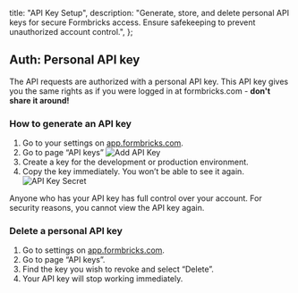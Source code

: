 

  title: "API Key Setup",
  description:
    "Generate, store, and delete personal API keys for secure Formbricks access. Ensure safekeeping to prevent unauthorized account control.",
};

## Auth: Personal API key

The API requests are authorized with a personal API key. This API key gives you the same rights as if you were logged in at formbricks.com - **don't share it around!**

### How to generate an API key

1. Go to your settings on [app.formbricks.com](https://app.formbricks.com).
2. Go to page “API keys”
   <Image src={AddApiKey} alt="Add API Key" quality="100" className="rounded-lg" />
3. Create a key for the development or production environment.
4. Copy the key immediately. You won’t be able to see it again.
   <Image src={ApiKeySecret} alt="API Key Secret" quality="100" className="rounded-lg" />

<Callout title="Store API key safely" type="warning">
  Anyone who has your API key has full control over your account. For security reasons, you cannot view the
  API key again.
</Callout>

### Delete a personal API key

1. Go to settings on [app.formbricks.com](https://app.formbricks.com/me/settings).
2. Go to page “API keys”.
3. Find the key you wish to revoke and select “Delete”.
4. Your API key will stop working immediately.

